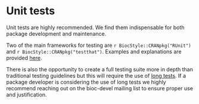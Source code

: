 # Unit tests {#tests}

Unit tests are highly recommended.
We find them indispensable for both package development and maintenance.

Two of the main frameworks for testing are `r BiocStyle::CRANpkg("RUnit")` and `r BiocStyle::CRANpkg("testthat")`.
Examples and explanations are provided [here](http://bioconductor.org/developers/unitTesting-guidelines).

There is also the opportunity to create a full testing suite more in depth than traditional testing guidelines but this will require the use of [long tests](https://bioconductor.org/developers/how-to/long-tests).
If a package developer is considering the use of long tests we highly recommend reaching out on the bioc-devel mailing list to ensure proper use and justification.
